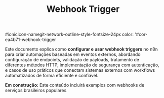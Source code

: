 ﻿---
sidebar_position: 1
title: Webhook Trigger
description: Como configurar e usar webhook triggers no n8n para automações baseadas em eventos
keywords: [n8n, webhook, trigger, eventos, automação, HTTP]
---

#ionicicon-namegit-network-outline-style-fontsize-24px color: '#cor-ea4b71-webhook-trigger

Este documento explica como **configurar e usar webhook triggers** no n8n para criar automações baseadas em eventos externos, abordando configuração de endpoints, validação de payloads, tratamento de diferentes métodos HTTP, implementação de segurança com autenticação, e casos de uso práticos que conectam sistemas externos com workflows automatizados de forma eficiente e confiável.

**Em construção:** Este conteúdo incluirá exemplos com webhooks de serviços brasileiros populares.


